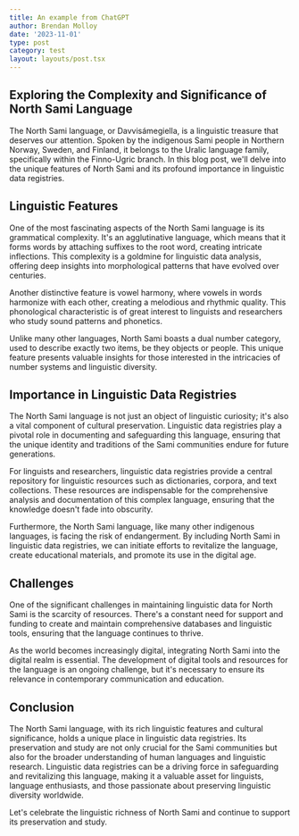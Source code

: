```yaml
---
title: An example from ChatGPT
author: Brendan Molloy
date: '2023-11-01'
type: post
category: test
layout: layouts/post.tsx
---
```


## Exploring the Complexity and Significance of North Sami Language

The North Sami language, or Davvisámegiella, is a linguistic treasure that deserves our attention. Spoken by the indigenous Sami people in Northern Norway, Sweden, and Finland, it belongs to the Uralic language family, specifically within the Finno-Ugric branch. In this blog post, we'll delve into the unique features of North Sami and its profound importance in linguistic data registries.

## Linguistic Features

One of the most fascinating aspects of the North Sami language is its grammatical complexity. It's an agglutinative language, which means that it forms words by attaching suffixes to the root word, creating intricate inflections. This complexity is a goldmine for linguistic data analysis, offering deep insights into morphological patterns that have evolved over centuries.

Another distinctive feature is vowel harmony, where vowels in words harmonize with each other, creating a melodious and rhythmic quality. This phonological characteristic is of great interest to linguists and researchers who study sound patterns and phonetics.

Unlike many other languages, North Sami boasts a dual number category, used to describe exactly two items, be they objects or people. This unique feature presents valuable insights for those interested in the intricacies of number systems and linguistic diversity.

## Importance in Linguistic Data Registries

The North Sami language is not just an object of linguistic curiosity; it's also a vital component of cultural preservation. Linguistic data registries play a pivotal role in documenting and safeguarding this language, ensuring that the unique identity and traditions of the Sami communities endure for future generations.

For linguists and researchers, linguistic data registries provide a central repository for linguistic resources such as dictionaries, corpora, and text collections. These resources are indispensable for the comprehensive analysis and documentation of this complex language, ensuring that the knowledge doesn't fade into obscurity.

Furthermore, the North Sami language, like many other indigenous languages, is facing the risk of endangerment. By including North Sami in linguistic data registries, we can initiate efforts to revitalize the language, create educational materials, and promote its use in the digital age.

## Challenges

One of the significant challenges in maintaining linguistic data for North Sami is the scarcity of resources. There's a constant need for support and funding to create and maintain comprehensive databases and linguistic tools, ensuring that the language continues to thrive.

As the world becomes increasingly digital, integrating North Sami into the digital realm is essential. The development of digital tools and resources for the language is an ongoing challenge, but it's necessary to ensure its relevance in contemporary communication and education.

## Conclusion

The North Sami language, with its rich linguistic features and cultural significance, holds a unique place in linguistic data registries. Its preservation and study are not only crucial for the Sami communities but also for the broader understanding of human languages and linguistic research. Linguistic data registries can be a driving force in safeguarding and revitalizing this language, making it a valuable asset for linguists, language enthusiasts, and those passionate about preserving linguistic diversity worldwide.

Let's celebrate the linguistic richness of North Sami and continue to support its preservation and study.
